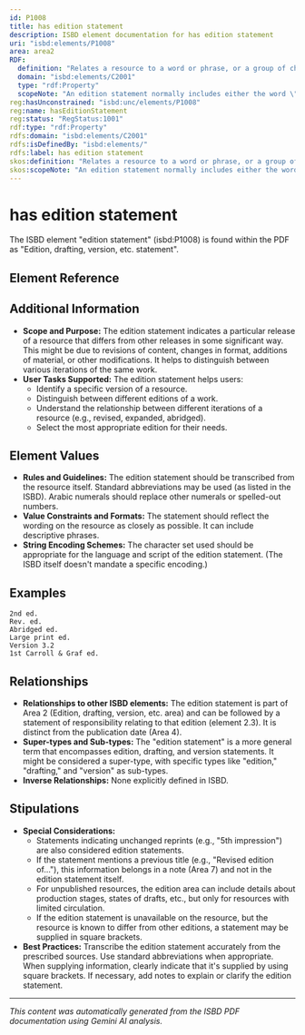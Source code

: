 ```yaml
---
id: P1008
title: has edition statement
description: ISBD element documentation for has edition statement
uri: "isbd:elements/P1008"
area: area2
RDF:
  definition: "Relates a resource to a word or phrase, or a group of characters, indicating that the resource belongs to an edition."
  domain: "isbd:elements/C2001"
  type: "rdf:Property"
  scopeNote: "An edition statement normally includes either the word \"edition\" (or its equivalent in another language) or a related term together with a number (\"2nd edition\", etc.), or a term indicating difference from other editions (\"new edition\", \"revised edition\",\"“standard edition\", \"large print edition\", \"fourth state\", \"May 1970 script\", etc.). A statement that includes the word \"edition\" or its equivalent is not considered an edition statement when it represents printing information, as is typical in the publication patterns of certain countries. An edition statement can also include other phrases that may be linguistically associated, linking the edition to other elements of the description (e.g. original title in a form such as \"abridgement of ...\")."
reg:hasUnconstrained: "isbd:unc/elements/P1008"
reg:name: hasEditionStatement
reg:status: "RegStatus:1001"
rdf:type: "rdf:Property"
rdfs:domain: "isbd:elements/C2001"
rdfs:isDefinedBy: "isbd:elements/"
rdfs:label: has edition statement
skos:definition: "Relates a resource to a word or phrase, or a group of characters, indicating that the resource belongs to an edition."
skos:scopeNote: "An edition statement normally includes either the word \"edition\" (or its equivalent in another language) or a related term together with a number (\"2nd edition\", etc.), or a term indicating difference from other editions (\"new edition\", \"revised edition\",\"“standard edition\", \"large print edition\", \"fourth state\", \"May 1970 script\", etc.). A statement that includes the word \"edition\" or its equivalent is not considered an edition statement when it represents printing information, as is typical in the publication patterns of certain countries. An edition statement can also include other phrases that may be linguistically associated, linking the edition to other elements of the description (e.g. original title in a form such as \"abridgement of ...\")."
---
```

# has edition statement

The ISBD element "edition statement" (isbd:P1008) is found within the PDF as "Edition, drafting, version, etc. statement".

## Element Reference


<ElementReference frontMatter={frontMatter} />

## Additional Information

- **Scope and Purpose:**  The edition statement indicates a particular release of a resource that differs from other releases in some significant way. This might be due to revisions of content, changes in format, additions of material, or other modifications.  It helps to distinguish between various iterations of the same work.
- **User Tasks Supported:**  The edition statement helps users:
    - Identify a specific version of a resource.
    - Distinguish between different editions of a work.
    - Understand the relationship between different iterations of a resource (e.g., revised, expanded, abridged).
    - Select the most appropriate edition for their needs.

## Element Values

- **Rules and Guidelines:** The edition statement should be transcribed from the resource itself. Standard abbreviations may be used (as listed in the ISBD). Arabic numerals should replace other numerals or spelled-out numbers.
- **Value Constraints and Formats:** The statement should reflect the wording on the resource as closely as possible.  It can include descriptive phrases.
- **String Encoding Schemes:**  The character set used should be appropriate for the language and script of the edition statement.  (The ISBD itself doesn't mandate a specific encoding.)

## Examples

```
2nd ed.
Rev. ed.
Abridged ed.
Large print ed.
Version 3.2
1st Carroll & Graf ed.
```

## Relationships

- **Relationships to other ISBD elements:**  The edition statement is part of Area 2 (Edition, drafting, version, etc. area) and can be followed by a statement of responsibility relating to that edition (element 2.3). It is distinct from the publication date (Area 4).
- **Super-types and Sub-types:** The "edition statement" is a more general term that encompasses edition, drafting, and version statements.  It might be considered a super-type, with specific types like "edition," "drafting," and "version" as sub-types.
- **Inverse Relationships:**  None explicitly defined in ISBD.


## Stipulations

- **Special Considerations:**
    - Statements indicating unchanged reprints (e.g., "5th impression") are also considered edition statements.
    - If the statement mentions a previous title (e.g., "Revised edition of..."), this information belongs in a note (Area 7) and not in the edition statement itself.
    - For unpublished resources, the edition area can include details about production stages, states of drafts, etc., but only for resources with limited circulation.
    - If the edition statement is unavailable on the resource, but the resource is known to differ from other editions, a statement may be supplied in square brackets.
- **Best Practices:**  Transcribe the edition statement accurately from the prescribed sources. Use standard abbreviations when appropriate. When supplying information, clearly indicate that it's supplied by using square brackets. If necessary, add notes to explain or clarify the edition statement.


---

*This content was automatically generated from the ISBD PDF documentation using Gemini AI analysis.*

